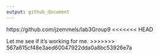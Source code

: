 ```yaml
---
output: github_document
---
```


https://github.com/jzemmels/lab3Group9
<<<<<<< HEAD



Let me see if it's working for me.
>>>>>>> 567a615cf48e3aed60047922dda0a8bc53926e7a
